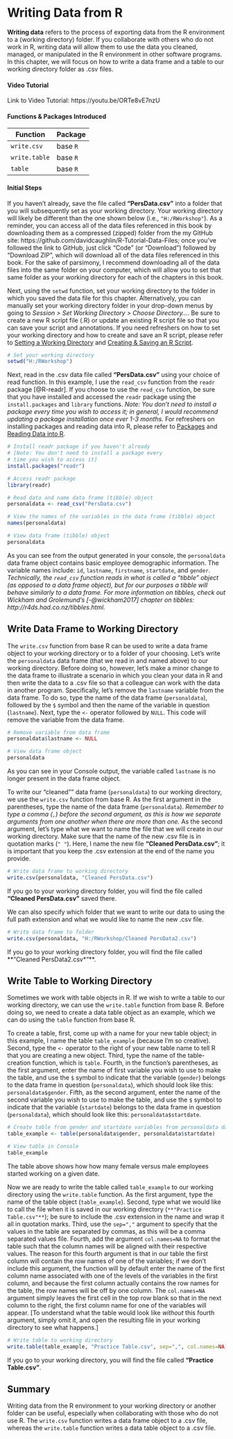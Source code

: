 # Writing Data from R {#write}

**Writing data** refers to the process of exporting data from the R environment to a (working directory) folder. If you collaborate with others who do not work in R, writing data will allow them to use the data you cleaned, managed, or manipulated in the R environment in other software programs. In this chapter, we will focus on how to write a data frame and a table to our working directory folder as .csv files.

#### Video Tutorial

Link to Video Tutorial: https://youtu.be/ORTe8vE7nzU

#### Functions & Packages Introduced

Function           | Package
------------------ | ------------------
`write.csv`        | base `R`
`write.table`      | base `R`
`table`            | base `R`

#### Initial Steps

If you haven't already, save the file called **"PersData.csv"** into a folder that you will subsequently set as your working directory. Your working directory will likely be different than the one shown below (i.e., `"H:/RWorkshop"`). As a reminder, you can access all of the data files referenced in this book by downloading them as a compressed (zipped) folder from the my GitHub site: https://github.com/davidcaughlin/R-Tutorial-Data-Files; once you've followed the link to GitHub, just click "Code" (or "Download") followed by "Download ZIP", which will download all of the data files referenced in this book. For the sake of parsimony, I recommend downloading all of the data files into the same folder on your computer, which will allow you to set that same folder as your working directory for each of the chapters in this book.
  
Next, using the `setwd` function, set your working directory to the folder in which you saved the data file for this chapter. Alternatively, you can manually set your working directory folder in your drop-down menus by going to *Session > Set Working Directory > Choose Directory...*. Be sure to create a new R script file (.R) or update an existing R script file so that you can save your script and annotations. If you need refreshers on how to set your working directory and how to create and save an R script, please refer to [Setting a Working Directory](#setwd) and [Creating & Saving an R Script](#createRscript).

```r
# Set your working directory
setwd("H:/RWorkshop")
```

Next, read in the .csv data file called **"PersData.csv"** using your choice of read function. In this example, I use the `read_csv` function from the `readr` package [@R-readr]. If you choose to use the `read_csv` function, be sure that you have installed and accessed the `readr` package using the `install.packages` and `library` functions. *Note: You don't need to install a package every time you wish to access it; in general, I would recommend updating a package installation once ever 1-3 months.* For refreshers on installing packages and reading data into R, please refer to [Packages](#packages) and [Reading Data into R](#read).

```r
# Install readr package if you haven't already
# [Note: You don't need to install a package every 
# time you wish to access it]
install.packages("readr")
```
```r
# Access readr package
library(readr)

# Read data and name data frame (tibble) object
personaldata <- read_csv("PersData.csv")

# View the names of the variables in the data frame (tibble) object
names(personaldata)
```
```r
# View data frame (tibble) object
personaldata
```

As you can see from the output generated in your console, the `personaldata` data frame object contains basic employee demographic information. The variable names include: `id`, `lastname`, `firstname`, `startdate`, and `gender`. *Technically, the `read_csv` function reads in what is called a "tibble" object (as opposed to a data frame object), but for our purposes a tibble will behave similarly to a data frame. For more information on tibbles, check out Wickham and Grolemund's [-@wickham2017] chapter on tibbles: http://r4ds.had.co.nz/tibbles.html.*

## Write Data Frame to Working Directory

The `write.csv` function from base R can be used to write a data frame object to your working directory or to a folder of your choosing. Let's write the `personaldata` data frame (that we read in and named above) to our working directory. Before doing so, however, let's make a minor change to the data frame to illustrate a scenario in which you clean your data in R and then write the data to a .csv file so that a colleague can work with the data in another program. Specifically, let's remove the `lastname` variable from the data frame. To do so, type the name of the data frame (`personaldata`), followed by the `$` symbol and then the name of the variable in question (`lastname`). Next, type the `<-` operator followed by `NULL`. This code will remove the variable from the data frame.

```r
# Remove variable from data frame
personaldata$lastname <- NULL

# View data frame object
personaldata
```

As you can see in your Console output, the variable called `lastname` is no longer present in the data frame object.
  
To write our "cleaned"" data frame (`personaldata`) to our working directory, we use the `write.csv` function from base R. As the first argument in the parentheses, type the name of the data frame (`personaldata`). *Remember to type a comma (`,`) before the second argument, as this is how we separate arguments from one another when there are more than one.* As the second argument, let's type what we want to name the file that we will create in our working directory. Make sure that the name of the new .csv file is in quotation marks (`" "`). Here, I name the new file **"Cleaned PersData.csv"**; it is important that you keep the .csv extension at the end of the name you provide.

```r
# Write data frame to working directory
write.csv(personaldata, "Cleaned PersData.csv")
```

If you go to your working directory folder, you will find the file called **"Cleaned PersData.csv"** saved there. 
  
We can also specify which folder that we want to write our data to using the full path extension and what we would like to name the new .csv file.

```r
# Write data frame to folder
write.csv(personaldata, "H:/RWorkshop/Cleaned PersData2.csv")
```

If you go to your working directory folder, you will find the file called **"Cleaned PersData2.csv*"**. 

## Write Table to Working Directory

Sometimes we work with table objects in R. If we wish to write a table to our working directory, we can use the `write.table` function from base R. Before doing so, we need to create a data table object as an example, which we can do using the `table` function from base R.  
  
To create a table, first, come up with a name for your new table object; in this example, I name the table `table_example` (because I'm so creative). Second, type the `<-` operator to the right of your new table name to tell R that you are creating a new object. Third, type the name of the table-creation function, which is `table`. Fourth, in the function's parentheses, as the first argument, enter the name of first variable you wish to use to make the table, and use the `$` symbol to indicate that the variable (`gender`) belongs to the data frame in question (`personaldata`), which should look like this: `personaldata$gender`. Fifth, as the second argument, enter the name of the second variable you wish to use to make the table, and use the `$` symbol to indicate that the variable (`startdate`) belongs to the data frame in question (`personaldata`), which should look like this: `personaldata$startdate`.

```r
# Create table from gender and startdate variables from personaldata data frame
table_example <- table(personaldata$gender, personaldata$startdate)

# View table in Console
table_example
```

The table above shows how how many female versus male employees started working on a given date.  
  
Now we are ready to write the table called `table_example` to our working directory using the `write.table` function. As the first argument, type the name of the table object (`table_example`). Second, type what we would like to call the file when it is saved in our working directory (`**"Practice Table.csv"**`); be sure to include the .csv extension in the name and wrap it all in quotation marks. Third, use the `sep=","` argument to specify that the values in the table are separated by commas, as this will be a comma separated values file. Fourth, add the argument `col.names=NA` to format the table such that the column names will be aligned with their respective values. The reason for this fourth argument is that in our table the first column will contain the row names of one of the variables; if we don't include this argument, the function will by default enter the name of the first column name associated with one of the levels of the variables in the first column, and because the first column actually contains the row names for the table, the row names will be off by one column. The `col.names=NA` argument simply leaves the first cell in the top row blank so that in the next column to the right, the first column name for one of the variables will appear. [To understand what the table would look like *without* this fourth argument, simply omit it, and open the resulting file in your working directory to see what happens.]

```r
# Write table to working directory
write.table(table_example, "Practice Table.csv", sep=",", col.names=NA)
```

If you go to your working directory, you will find the file called **"Practice Table.csv"**. 

## Summary

Writing data from the R environment to your working directory or another folder can be useful, especially when collaborating with those who do not use R. The `write.csv` function writes a data frame object to a .csv file, whereas the `write.table` function writes a data table object to a .csv file. 